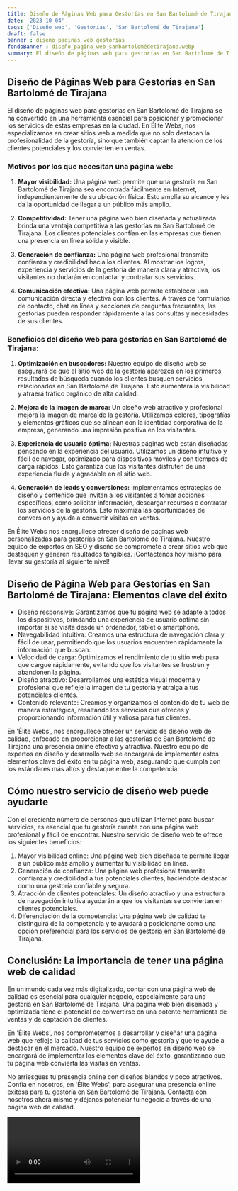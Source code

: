 ```yaml
---
title: Diseño de Páginas Web para Gestorías en San Bartolomé de Tirajana
date: '2023-10-04'
tags: ['Diseño web', 'Gestorías', 'San Bartolomé de Tirajana']
draft: false
banner : diseño_paginas_web_gestorías
fondoBanner : diseño_pagina_web_sanbartolomédetirajana.webp
summary: El diseño de páginas web para gestorías en San Bartolomé de Tirajana se ha convertido en una herramienta esencial para posicionar y promocionar los servicios de estas empresas en la ciudad. En Élite Webs, nos especializamos en crear sitios web a medida que no solo destacan la profesionalidad de la gestoría, sino que también captan la atención de los clientes potenciales y los convierten en ventas.
---
```


## Diseño de Páginas Web para Gestorías en San Bartolomé de Tirajana

El diseño de páginas web para gestorías en San Bartolomé de Tirajana se ha convertido en una herramienta esencial para posicionar y promocionar los servicios de estas empresas en la ciudad. En Élite Webs, nos especializamos en crear sitios web a medida que no solo destacan la profesionalidad de la gestoría, sino que también captan la atención de los clientes potenciales y los convierten en ventas.

### Motivos por los que necesitan una página web:

1. **Mayor visibilidad:** Una página web permite que una gestoría en San Bartolomé de Tirajana sea encontrada fácilmente en Internet, independientemente de su ubicación física. Esto amplía su alcance y les da la oportunidad de llegar a un público más amplio.

2. **Competitividad:** Tener una página web bien diseñada y actualizada brinda una ventaja competitiva a las gestorías en San Bartolomé de Tirajana. Los clientes potenciales confían en las empresas que tienen una presencia en línea sólida y visible.

3. **Generación de confianza:** Una página web profesional transmite confianza y credibilidad hacia los clientes. Al mostrar los logros, experiencia y servicios de la gestoría de manera clara y atractiva, los visitantes no dudarán en contactar y contratar sus servicios.

4. **Comunicación efectiva:** Una página web permite establecer una comunicación directa y efectiva con los clientes. A través de formularios de contacto, chat en línea y secciones de preguntas frecuentes, las gestorías pueden responder rápidamente a las consultas y necesidades de sus clientes.

### Beneficios del diseño web para gestorías en San Bartolomé de Tirajana:

1. **Optimización en buscadores:** Nuestro equipo de diseño web se asegurará de que el sitio web de la gestoría aparezca en los primeros resultados de búsqueda cuando los clientes busquen servicios relacionados en San Bartolomé de Tirajana. Esto aumentará la visibilidad y atraerá tráfico orgánico de alta calidad.

2. **Mejora de la imagen de marca:** Un diseño web atractivo y profesional mejora la imagen de marca de la gestoría. Utilizamos colores, tipografías y elementos gráficos que se alinean con la identidad corporativa de la empresa, generando una impresión positiva en los visitantes.

3. **Experiencia de usuario óptima:** Nuestras páginas web están diseñadas pensando en la experiencia del usuario. Utilizamos un diseño intuitivo y fácil de navegar, optimizado para dispositivos móviles y con tiempos de carga rápidos. Esto garantiza que los visitantes disfruten de una experiencia fluida y agradable en el sitio web.

4. **Generación de leads y conversiones:** Implementamos estrategias de diseño y contenido que invitan a los visitantes a tomar acciones específicas, como solicitar información, descargar recursos o contratar los servicios de la gestoría. Esto maximiza las oportunidades de conversión y ayuda a convertir visitas en ventas.

En Élite Webs nos enorgullece ofrecer diseño de páginas web personalizadas para gestorías en San Bartolomé de Tirajana. Nuestro equipo de expertos en SEO y diseño se compromete a crear sitios web que destaquen y generen resultados tangibles. ¡Contáctenos hoy mismo para llevar su gestoría al siguiente nivel!

<GifSeo />

<Cta />

## Diseño de Página Web para Gestorías en San Bartolomé de Tirajana: Elementos clave del éxito

- Diseño responsive: Garantizamos que tu página web se adapte a todos los dispositivos, brindando una experiencia de usuario óptima sin importar si se visita desde un ordenador, tablet o smartphone.
- Navegabilidad intuitiva: Creamos una estructura de navegación clara y fácil de usar, permitiendo que los usuarios encuentren rápidamente la información que buscan.
- Velocidad de carga: Optimizamos el rendimiento de tu sitio web para que cargue rápidamente, evitando que los visitantes se frustren y abandonen la página.
- Diseño atractivo: Desarrollamos una estética visual moderna y profesional que refleje la imagen de tu gestoría y atraiga a tus potenciales clientes.
- Contenido relevante: Creamos y organizamos el contenido de tu web de manera estratégica, resaltando los servicios que ofreces y proporcionando información útil y valiosa para tus clientes.

En 'Élite Webs', nos enorgullece ofrecer un servicio de diseño web de calidad, enfocado en proporcionar a las gestorías de San Bartolomé de Tirajana una presencia online efectiva y atractiva. Nuestro equipo de expertos en diseño y desarrollo web se encargará de implementar estos elementos clave del éxito en tu página web, asegurando que cumpla con los estándares más altos y destaque entre la competencia.

## Cómo nuestro servicio de diseño web puede ayudarte

Con el creciente número de personas que utilizan Internet para buscar servicios, es esencial que tu gestoría cuente con una página web profesional y fácil de encontrar. Nuestro servicio de diseño web te ofrece los siguientes beneficios:

1. Mayor visibilidad online: Una página web bien diseñada te permite llegar a un público más amplio y aumentar tu visibilidad en línea.
2. Generación de confianza: Una página web profesional transmite confianza y credibilidad a tus potenciales clientes, haciéndote destacar como una gestoría confiable y segura.
3. Atracción de clientes potenciales: Un diseño atractivo y una estructura de navegación intuitiva ayudarán a que los visitantes se conviertan en clientes potenciales.
4. Diferenciación de la competencia: Una página web de calidad te distinguirá de la competencia y te ayudará a posicionarte como una opción preferencial para los servicios de gestoría en San Bartolomé de Tirajana.

## Conclusión: La importancia de tener una página web de calidad

En un mundo cada vez más digitalizado, contar con una página web de calidad es esencial para cualquier negocio, especialmente para una gestoría en San Bartolomé de Tirajana. Una página web bien diseñada y optimizada tiene el potencial de convertirse en una potente herramienta de ventas y de captación de clientes.

En 'Élite Webs', nos comprometemos a desarrollar y diseñar una página web que refleje la calidad de tus servicios como gestoría y que te ayude a destacar en el mercado. Nuestro equipo de expertos en diseño web se encargará de implementar los elementos clave del éxito, garantizando que tu página web convierta las visitas en ventas.

No arriesgues tu presencia online con diseños blandos y poco atractivos. Confía en nosotros, en 'Élite Webs', para asegurar una presencia online exitosa para tu gestoría en San Bartolomé de Tirajana. Contacta con nosotros ahora mismo y déjanos potenciar tu negocio a través de una página web de calidad.

<Video />

<CtaBot job='Gestorías' city='San Bartolomé de Tirajana'/>

<Gmaps query='San Bartolomé de Tirajana+españa+maps' />